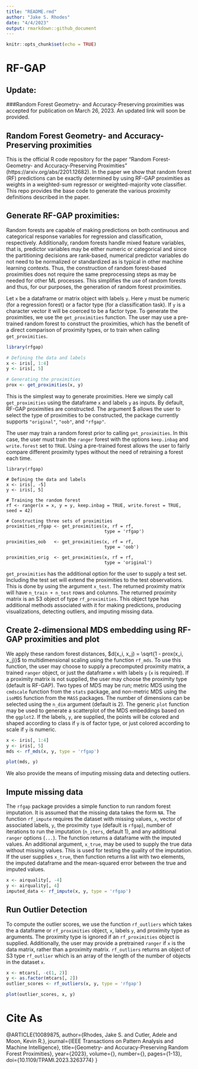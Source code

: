 ```yaml
---
title: "README.rmd"
author: "Jake S. Rhodes"
date: "4/4/2023"
output: rmarkdown::github_document
---
```


```r
knitr::opts_chunk$set(echo = TRUE)
```

#  RF-GAP

## Update:

###Random Forest Geometry- and Accuracy-Preserving proximities was accepted for publication on March 26, 2023. An updated link will soon be provided.


## Random Forest Geometry- and Accuracy-Preserving proximities

This is the official R code repository for the paper "Random Forest- Geometry- and Accuracy-Preserving Proximities" (https://arxiv.org/abs/2201.12682). In the paper we show that random forest (RF) predictions can be exactly determined by using RF-GAP proximities as weights in a weighted-sum regressor or weighted-majority vote classifier.  This repo provides the base code to generate the various proximity definitions described in the paper.


## Generate RF-GAP proximities:

Random forests are capable of making predictions on both continuous and categorical response variables for regression and classification, respectively. Additionally, random forests handle mixed feature variables, that is, predictor variables may be either numeric or categorical and since the partitioning decisions are rank-based, numerical predictor variables do not need to be normalized or standardized as is typical in other machine learning contexts. Thus, the construction of random forest-based proximities does not require the same preprocessing steps as may be needed for other ML processes. This simplifies the use of random forests and thus, for our purposes, the generation of random forest proximities.  

Let $\texttt{x}$ be a dataframe or matrix object with labels $\texttt{y}$. Here $\texttt{y}$ must be numeric (for a regression forest) or a factor type (for a classification task). If $\texttt{y}$ is a character vector it will be coerced to be a factor type. To generate the proximities, we use the $\texttt{get_proximities}$ function. The user may use a pre-trained random forest to construct the proximities, which has the benefit of a direct comparison of proximity types, or to train when calling $\texttt{get\_proximities}$.


```r
library(rfgap)

# Defining the data and labels
x <- iris[, 1:4]
y <- iris[, 5]

# Generating the proximities
prox <- get_proximities(x, y)
```

This is the simplest way to generate proximities.  Here we simply call $\texttt{get\_proximities}$ using the dataframe $\texttt{x}$ and labels $\texttt{y}$ as inputs. By default, RF-GAP proximities are constructed. The argument $\texttt{type} allows the user to select the type of proximities to be constructed, the package currently supports $\texttt{"original"}$, $\texttt{"oob"}$, and $\texttt{"rfgap"}$.

The user may train a random forest prior to calling $\texttt{get\_proximities}$. In this case, the user must train the $\texttt{ranger}$ forest with the options $\texttt{keep.inbag}$ and $\texttt{write.forest}$ set to $\texttt{TRUE}$. Using a pre-trained forest allows the user to fairly compare different proximity types without the need of retraining a forest each time.

```
library(rfgap)

# Defining the data and labels
x <- iris[, -5]
y <- iris[, 5]

# Training the random forest
rf <- ranger(x = x, y = y, keep.inbag = TRUE, write.forest = TRUE, seed = 42)

# Constructing three sets of proximities
proximities_rfgap <- get_proximities(x, rf = rf,
                                     type = 'rfgap')
                                     
proximities_oob   <- get_proximities(x, rf = rf,
                                     type = 'oob')
                                     
proximities_orig  <- get_proximities(x, rf = rf, 
                                     type = 'original')
```

$\texttt{get\_proximities}$ has the additional option for the user to supply a test set. Including the test set will extend the proximities to the test observations.  This is done by using the argument $\texttt{x\_test}$. The returned proximity matrix will have $\texttt{n\_train + n\_test}$ rows and columns. The returned proximity matrix is an S3 object of type $\texttt{rf\_proximities}$. This object type has additional methods associated with it for making predictions, producing visualizations, detecting outliers, and imputing missing data.

## Create 2-dimensional MDS embedding using RF-GAP proximities and plot

We apply these random forest distances, $d(x_i, x_j) = \sqrt{1 - prox(x_i, x_j)}$ to multidimensional scaling using the function $\texttt{rf\_mds}$. To use this function, the user may choose to supply a precomputed proximity matrix, a trained $\texttt{ranger}$ object, or just the dataframe $\texttt{x}$ with labels $\texttt{y}$ ($\texttt{x}$ is required). If a proximity matrix is not supplied, the user may choose the proximity type (default is RF-GAP). Two types of MDS may be run; metric MDS using the $\texttt{cmdscale}$ function from the $\texttt{stats}$ package, and non-metric MDS using the $\texttt{isoMDS}$ function from the $\texttt{MASS}$ packages. The number of dimensions can be selected using the $\texttt{n\_dim}$ argument (default is 2). The generic $\texttt{plot}$ function may be used to generate a scatterplot of the MDS embeddings based on the $\texttt{ggplot2}$. If the labels, $\texttt{y}$, are supplied, the points will be colored and shaped according to class if $\texttt{y}$ is of factor type, or just colored according to scale if $\texttt{y}$ is numeric.


```r
x <- iris[, 1:4]
y <- iris[, 5]
mds <- rf_mds(x, y, type = 'rfgap')

plot(mds, y)
```


We also provide the means of imputing missing data and detecting outliers.

## Impute missing data

The $\texttt{rfgap}$ package provides a simple function to run random forest imputation. It is assumed that the missing data takes the form $\texttt{NA}$. The function $\texttt{rf\_impute}$ requires the dataset with missing values, $\texttt{x}$, vector of associated labels, $\texttt{y}$, the proximity $\texttt{type}$ (default is $\texttt{rfgap}$), number of iterations to run the imputation $(\texttt{n\_iters}$, default 1), and any additional $\texttt{ranger}$ options ($\texttt{...}$). The function returns a dataframe with the imputed values. An additional argument, $\texttt{x\_true}$, may be used to supply the true data without missing values. This is used for testing the quality of the imputation. If the user supplies $\texttt{x\_true}$, then function returns a list with two elements, the imputed dataframe and the mean-squared error between the true and imputed values.

```r
x <- airquality[, -4]
y <- airquality[, 4]
imputed_data <- rf_impute(x, y, type = 'rfgap')
```

## Run Outlier Detection

To compute the outlier scores, we use the function $\texttt{rf\_outliers}$ which takes the a dataframe or $\texttt{rf\_proximities}$ object, $\texttt{x}$, labels $\texttt{y}$, and proximity type as arguments. The proximity type is ignored if an $\texttt{rf\_proximities}$ object is supplied. Additionally, the user may provide a pretrained $\texttt{ranger}$ if $\texttt{x}$ is the data matrix, rather than a proximity matrix. $\texttt{rf\_outliers}$ returns an object of S3 type $\texttt{rf\_outlier}$ which is an array of the length of the number of objects in the dataset $\texttt{x}$. 


```r
x <- mtcars[, -c(1, 2)]
y <- as.factor(mtcars[, 2])
outlier_scores <- rf_outliers(x, y, type = 'rfgap')

plot(outlier_scores, x, y)
```

# Cite As


@ARTICLE{10089875,
  author={Rhodes, Jake S. and Cutler, Adele and Moon, Kevin R.},
  journal={IEEE Transactions on Pattern Analysis and Machine Intelligence}, 
  title={Geometry- and Accuracy-Preserving Random Forest Proximities}, 
  year={2023},
  volume={},
  number={},
  pages={1-13},
  doi={10.1109/TPAMI.2023.3263774}
  }
